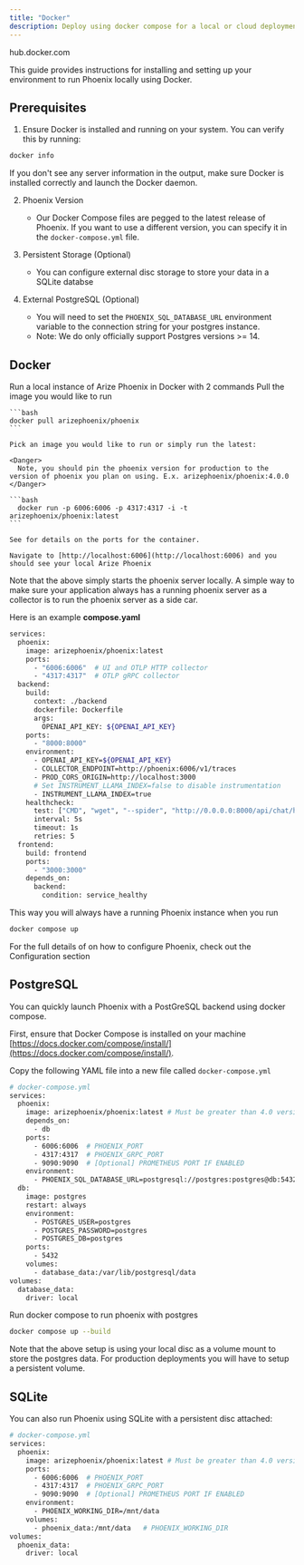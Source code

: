 ```yaml
---
title: "Docker"
description: Deploy using docker compose for a local or cloud deployment
---
```


<Card icon="docker" title="https://hub.docker.com/r/arizephoenix/phoenix" horizontal>
hub.docker.com
</Card>


This guide provides instructions for installing and setting up your environment to run Phoenix locally using Docker.

## Prerequisites

1. Ensure Docker is installed and running on your system. You can verify this by running:

  ```bash
  docker info
  ```

   If you don't see any server information in the output, make sure Docker is installed correctly and launch the Docker daemon.

2. Phoenix Version
   - Our Docker Compose files are pegged to the latest release of Phoenix. If you want to use a different version, you can specify it in the `docker-compose.yml` file.

3. Persistent Storage (Optional)
   - You can configure external disc storage to store your data in a SQLite databse

4. External PostgreSQL (Optional)
   - You will need to set the `PHOENIX_SQL_DATABASE_URL` environment variable to the connection string for your postgres instance.
   - Note: We do only officially support Postgres versions >= 14.

## Docker

Run a local instance of Arize Phoenix in Docker with 2 commands
<Tabs>
  <Tab title="Docker">
    Pull the image you would like to run

    ```bash
    docker pull arizephoenix/phoenix
    ```

    Pick an image you would like to run or simply run the latest:

    <Danger>
      Note, you should pin the phoenix version for production to the version of phoenix you plan on using. E.x. arizephoenix/phoenix:4.0.0
    </Danger>

    ```bash
      docker run -p 6006:6006 -p 4317:4317 -i -t arizephoenix/phoenix:latest
    ```

    See for details on the ports for the container.

    Navigate to [http://localhost:6006](http://localhost:6006) and you should see your local Arize Phoenix
  </Tab>
</Tabs>

Note that the above simply starts the phoenix server locally. A simple way to make sure your application always has a running phoenix server as a collector is to run the phoenix server as a side car.

Here is an example **compose.yaml**

```bash expandable
services:
  phoenix:
    image: arizephoenix/phoenix:latest
    ports:
      - "6006:6006"  # UI and OTLP HTTP collector
      - "4317:4317"  # OTLP gRPC collector
  backend:
    build:
      context: ./backend
      dockerfile: Dockerfile
      args:
        OPENAI_API_KEY: ${OPENAI_API_KEY}
    ports:
      - "8000:8000"
    environment:
      - OPENAI_API_KEY=${OPENAI_API_KEY}
      - COLLECTOR_ENDPOINT=http://phoenix:6006/v1/traces
      - PROD_CORS_ORIGIN=http://localhost:3000
      # Set INSTRUMENT_LLAMA_INDEX=false to disable instrumentation
      - INSTRUMENT_LLAMA_INDEX=true
    healthcheck:
      test: ["CMD", "wget", "--spider", "http://0.0.0.0:8000/api/chat/healthcheck"]
      interval: 5s
      timeout: 1s
      retries: 5
  frontend:
    build: frontend
    ports:
      - "3000:3000"
    depends_on:
      backend:
        condition: service_healthy
```

This way you will always have a running Phoenix instance when you run

```bash
docker compose up
```

For the full details of on how to configure Phoenix, check out the Configuration section

## PostgreSQL

You can quickly launch Phoenix with a PostGreSQL backend using docker compose.

First, ensure that Docker Compose is installed on your machine [https://docs.docker.com/compose/install/](https://docs.docker.com/compose/install/).

Copy the following YAML file into a new file called `docker-compose.yml`

```bash expandable
# docker-compose.yml
services:
  phoenix:
    image: arizephoenix/phoenix:latest # Must be greater than 4.0 version to work
    depends_on:
      - db
    ports:
      - 6006:6006  # PHOENIX_PORT
      - 4317:4317  # PHOENIX_GRPC_PORT
      - 9090:9090  # [Optional] PROMETHEUS PORT IF ENABLED
    environment:
      - PHOENIX_SQL_DATABASE_URL=postgresql://postgres:postgres@db:5432/postgres
  db:
    image: postgres
    restart: always
    environment:
      - POSTGRES_USER=postgres
      - POSTGRES_PASSWORD=postgres
      - POSTGRES_DB=postgres
    ports:
      - 5432
    volumes:
      - database_data:/var/lib/postgresql/data
volumes:
  database_data:
    driver: local
```

Run docker compose to run phoenix with postgres

```bash
docker compose up --build
```

Note that the above setup is using your local disc as a volume mount to store the postgres data. For production deployments you will have to setup a persistent volume.

## SQLite

You can also run Phoenix using SQLite with a persistent disc attached:

```bash expandable
# docker-compose.yml
services:
  phoenix:
    image: arizephoenix/phoenix:latest # Must be greater than 4.0 version to work
    ports:
      - 6006:6006  # PHOENIX_PORT
      - 4317:4317  # PHOENIX_GRPC_PORT
      - 9090:9090  # [Optional] PROMETHEUS PORT IF ENABLED
    environment:
      - PHOENIX_WORKING_DIR=/mnt/data
    volumes:
      - phoenix_data:/mnt/data   # PHOENIX_WORKING_DIR
volumes:
  phoenix_data:
    driver: local
```


